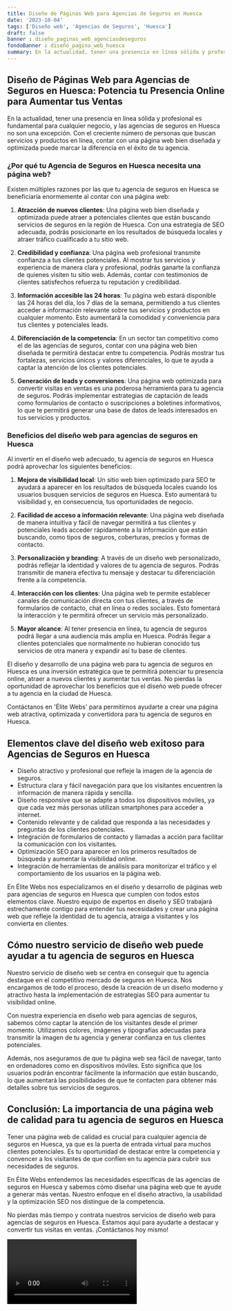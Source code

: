 ```yaml
---
title: Diseño de Páginas Web para Agencias de Seguros en Huesca
date: '2023-10-04'
tags: ['Diseño web', 'Agencias de Seguros', 'Huesca']
draft: false
banner : diseño_paginas_web_agenciasdeseguros
fondoBanner : diseño_pagina_web_huesca
summary: En la actualidad, tener una presencia en línea sólida y profesional es fundamental para cualquier negocio, y las agencias de seguros en Huesca no son una excepción. Con el creciente número de personas que buscan servicios y productos en línea, contar con una página web bien diseñada y optimizada puede marcar la diferencia en el éxito de tu agencia.
---
```


## Diseño de Páginas Web para Agencias de Seguros en Huesca: Potencia tu Presencia Online para Aumentar tus Ventas

En la actualidad, tener una presencia en línea sólida y profesional es fundamental para cualquier negocio, y las agencias de seguros en Huesca no son una excepción. Con el creciente número de personas que buscan servicios y productos en línea, contar con una página web bien diseñada y optimizada puede marcar la diferencia en el éxito de tu agencia.

### ¿Por qué tu Agencia de Seguros en Huesca necesita una página web?

Existen múltiples razones por las que tu agencia de seguros en Huesca se beneficiaría enormemente al contar con una página web:

1. **Atracción de nuevos clientes**: Una página web bien diseñada y optimizada puede atraer a potenciales clientes que están buscando servicios de seguros en la región de Huesca. Con una estrategia de SEO adecuada, podrás posicionarte en los resultados de búsqueda locales y atraer tráfico cualificado a tu sitio web.

2. **Credibilidad y confianza**: Una página web profesional transmite confianza a tus clientes potenciales. Al mostrar tus servicios y experiencia de manera clara y profesional, podrás ganarte la confianza de quienes visiten tu sitio web. Además, contar con testimonios de clientes satisfechos refuerza tu reputación y credibilidad.

3. **Información accesible las 24 horas**: Tu página web estará disponible las 24 horas del día, los 7 días de la semana, permitiendo a tus clientes acceder a información relevante sobre tus servicios y productos en cualquier momento. Esto aumentará la comodidad y conveniencia para tus clientes y potenciales leads.

4. **Diferenciación de la competencia**: En un sector tan competitivo como el de las agencias de seguros, contar con una página web bien diseñada te permitirá destacar entre tu competencia. Podrás mostrar tus fortalezas, servicios únicos y valores diferenciales, lo que te ayuda a captar la atención de los clientes potenciales.

5. **Generación de leads y conversiones**: Una página web optimizada para convertir visitas en ventas es una poderosa herramienta para tu agencia de seguros. Podrás implementar estrategias de captación de leads como formularios de contacto o suscripciones a boletines informativos, lo que te permitirá generar una base de datos de leads interesados en tus servicios y productos.

### Beneficios del diseño web para agencias de seguros en Huesca

Al invertir en el diseño web adecuado, tu agencia de seguros en Huesca podrá aprovechar los siguientes beneficios:

1. **Mejora de visibilidad local**: Un sitio web bien optimizado para SEO te ayudará a aparecer en los resultados de búsqueda locales cuando los usuarios busquen servicios de seguros en Huesca. Esto aumentará tu visibilidad y, en consecuencia, tus oportunidades de negocio.

2. **Facilidad de acceso a información relevante**: Una página web diseñada de manera intuitiva y fácil de navegar permitirá a tus clientes y potenciales leads acceder rápidamente a la información que están buscando, como tipos de seguros, coberturas, precios y formas de contacto.

3. **Personalización y branding**: A través de un diseño web personalizado, podrás reflejar la identidad y valores de tu agencia de seguros. Podrás transmitir de manera efectiva tu mensaje y destacar tu diferenciación frente a la competencia.

4. **Interacción con los clientes**: Una página web te permite establecer canales de comunicación directa con tus clientes, a través de formularios de contacto, chat en línea o redes sociales. Esto fomentará la interacción y te permitirá ofrecer un servicio más personalizado.

5. **Mayor alcance**: Al tener presencia en línea, tu agencia de seguros podrá llegar a una audiencia más amplia en Huesca. Podrás llegar a clientes potenciales que normalmente no hubieran conocido tus servicios de otra manera y expandir así tu base de clientes.

El diseño y desarrollo de una página web para tu agencia de seguros en Huesca es una inversión estratégica que te permitirá potenciar tu presencia online, atraer a nuevos clientes y aumentar tus ventas. No pierdas la oportunidad de aprovechar los beneficios que el diseño web puede ofrecer a tu agencia en la ciudad de Huesca.

Contáctanos en 'Élite Webs' para permitirnos ayudarte a crear una página web atractiva, optimizada y convertidora para tu agencia de seguros en Huesca.

<GifSeo />

<Cta />

## Elementos clave del diseño web exitoso para Agencias de Seguros en Huesca

- Diseño atractivo y profesional que refleje la imagen de la agencia de seguros.
- Estructura clara y fácil navegación para que los visitantes encuentren la información de manera rápida y sencilla.
- Diseño responsive que se adapte a todos los dispositivos móviles, ya que cada vez más personas utilizan smartphones para acceder a internet.
- Contenido relevante y de calidad que responda a las necesidades y preguntas de los clientes potenciales.
- Integración de formularios de contacto y llamadas a acción para facilitar la comunicación con los visitantes.
- Optimización SEO para aparecer en los primeros resultados de búsqueda y aumentar la visibilidad online.
- Integración de herramientas de análisis para monitorizar el tráfico y el comportamiento de los usuarios en la página web.

En Élite Webs nos especializamos en el diseño y desarrollo de páginas web para agencias de seguros en Huesca que cumplen con todos estos elementos clave. Nuestro equipo de expertos en diseño y SEO trabajará estrechamente contigo para entender tus necesidades y crear una página web que refleje la identidad de tu agencia, atraiga a visitantes y los convierta en clientes.

## Cómo nuestro servicio de diseño web puede ayudar a tu agencia de seguros en Huesca

Nuestro servicio de diseño web se centra en conseguir que tu agencia destaque en el competitivo mercado de seguros en Huesca. Nos encargamos de todo el proceso, desde la creación de un diseño moderno y atractivo hasta la implementación de estrategias SEO para aumentar tu visibilidad online.

Con nuestra experiencia en diseño web para agencias de seguros, sabemos cómo captar la atención de los visitantes desde el primer momento. Utilizamos colores, imágenes y tipografías adecuadas para transmitir la imagen de tu agencia y generar confianza en tus clientes potenciales.

Además, nos aseguramos de que tu página web sea fácil de navegar, tanto en ordenadores como en dispositivos móviles. Esto significa que los usuarios podrán encontrar fácilmente la información que están buscando, lo que aumentará las posibilidades de que te contacten para obtener más detalles sobre tus servicios de seguros.

## Conclusión: La importancia de una página web de calidad para tu agencia de seguros en Huesca

Tener una página web de calidad es crucial para cualquier agencia de seguros en Huesca, ya que es la puerta de entrada virtual para muchos clientes potenciales. Es tu oportunidad de destacar entre la competencia y convencer a los visitantes de que confíen en tu agencia para cubrir sus necesidades de seguros.

En Élite Webs entendemos las necesidades específicas de las agencias de seguros en Huesca y sabemos cómo diseñar una página web que te ayude a generar más ventas. Nuestro enfoque en el diseño atractivo, la usabilidad y la optimización SEO nos distingue de la competencia.

No pierdas más tiempo y contrata nuestros servicios de diseño web para agencias de seguros en Huesca. Estamos aquí para ayudarte a destacar y convertir tus visitas en ventas. ¡Contáctanos hoy mismo!

<Video />

<CtaBot job='Agencias de Seguros' city='Huesca'/>

<Gmaps query='Huesca+españa+maps' />